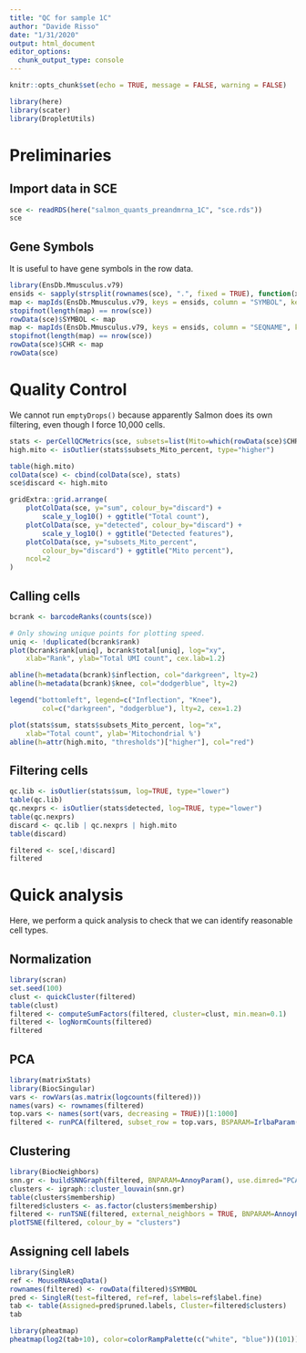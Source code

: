 ```yaml
---
title: "QC for sample 1C"
author: "Davide Risso"
date: "1/31/2020"
output: html_document
editor_options: 
  chunk_output_type: console
---
```



```r
knitr::opts_chunk$set(echo = TRUE, message = FALSE, warning = FALSE)
```

```r
library(here)
library(scater)
library(DropletUtils)
```

# Preliminaries

## Import data in SCE

```r
sce <- readRDS(here("salmon_quants_preandmrna_1C", "sce.rds"))
sce
```

## Gene Symbols

It is useful to have gene symbols in the row data.

```r
library(EnsDb.Mmusculus.v79)
ensids <- sapply(strsplit(rownames(sce), ".", fixed = TRUE), function(x) x[1])
map <- mapIds(EnsDb.Mmusculus.v79, keys = ensids, column = "SYMBOL", keytype = "GENEID")
stopifnot(length(map) == nrow(sce))
rowData(sce)$SYMBOL <- map
map <- mapIds(EnsDb.Mmusculus.v79, keys = ensids, column = "SEQNAME", keytype = "GENEID")
stopifnot(length(map) == nrow(sce))
rowData(sce)$CHR <- map
rowData(sce)
```

# Quality Control

We cannot run `emptyDrops()` because apparently Salmon does its own filtering, even though I force 10,000 cells.

```r
stats <- perCellQCMetrics(sce, subsets=list(Mito=which(rowData(sce)$CHR=="MT")))
high.mito <- isOutlier(stats$subsets_Mito_percent, type="higher")

table(high.mito)
colData(sce) <- cbind(colData(sce), stats)
sce$discard <- high.mito

gridExtra::grid.arrange(
    plotColData(sce, y="sum", colour_by="discard") +
        scale_y_log10() + ggtitle("Total count"),
    plotColData(sce, y="detected", colour_by="discard") +
        scale_y_log10() + ggtitle("Detected features"),
    plotColData(sce, y="subsets_Mito_percent",
        colour_by="discard") + ggtitle("Mito percent"),
    ncol=2
)
```

## Calling cells

```r
bcrank <- barcodeRanks(counts(sce))

# Only showing unique points for plotting speed.
uniq <- !duplicated(bcrank$rank)
plot(bcrank$rank[uniq], bcrank$total[uniq], log="xy",
    xlab="Rank", ylab="Total UMI count", cex.lab=1.2)

abline(h=metadata(bcrank)$inflection, col="darkgreen", lty=2)
abline(h=metadata(bcrank)$knee, col="dodgerblue", lty=2)

legend("bottomleft", legend=c("Inflection", "Knee"), 
        col=c("darkgreen", "dodgerblue"), lty=2, cex=1.2)

plot(stats$sum, stats$subsets_Mito_percent, log="x",
    xlab="Total count", ylab='Mitochondrial %')
abline(h=attr(high.mito, "thresholds")["higher"], col="red")
```

## Filtering cells

```r
qc.lib <- isOutlier(stats$sum, log=TRUE, type="lower")
table(qc.lib)
qc.nexprs <- isOutlier(stats$detected, log=TRUE, type="lower")
table(qc.nexprs)
discard <- qc.lib | qc.nexprs | high.mito
table(discard)

filtered <- sce[,!discard]
filtered
```

# Quick analysis

Here, we perform a quick analysis to check that we can identify reasonable cell types.

## Normalization

```r
library(scran)
set.seed(100)
clust <- quickCluster(filtered) 
table(clust)
filtered <- computeSumFactors(filtered, cluster=clust, min.mean=0.1)
filtered <- logNormCounts(filtered)
filtered
```

## PCA

```r
library(matrixStats)
library(BiocSingular)
vars <- rowVars(as.matrix(logcounts(filtered)))
names(vars) <- rownames(filtered)
top.vars <- names(sort(vars, decreasing = TRUE))[1:1000]
filtered <- runPCA(filtered, subset_row = top.vars, BSPARAM=IrlbaParam(), ncomponents = 30)
```

## Clustering

```r
library(BiocNeighbors)
snn.gr <- buildSNNGraph(filtered, BNPARAM=AnnoyParam(), use.dimred="PCA")
clusters <- igraph::cluster_louvain(snn.gr)
table(clusters$membership)
filtered$clusters <- as.factor(clusters$membership)
filtered <- runTSNE(filtered, external_neighbors = TRUE, BNPARAM=AnnoyParam(), dimred = "PCA")
plotTSNE(filtered, colour_by = "clusters")
```

## Assigning cell labels

```r
library(SingleR)
ref <- MouseRNAseqData()
rownames(filtered) <- rowData(filtered)$SYMBOL
pred <- SingleR(test=filtered, ref=ref, labels=ref$label.fine)
tab <- table(Assigned=pred$pruned.labels, Cluster=filtered$clusters)
tab

library(pheatmap)
pheatmap(log2(tab+10), color=colorRampPalette(c("white", "blue"))(101))
```

